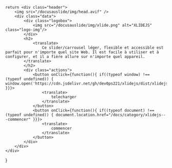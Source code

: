     return <div class="header">
        <img src="/docusauslide/img/head.avif" />
        <div class="data">
            <div class="logobox">
                <img src="/docusauslide/img/xlide.png" alt="XLIDEJS" class="logo-img"/>
            </div>
            <h2>
                <translate>    
                    Ce slider/carrousel léger, flexible et accessible est parfait pour n'importe quel site Web. Il est facile à utiliser et à configurer, et il a fière allure sur n'importe quel appareil.                
            </translate>
            </h2>
            <div class="actions">
                <button onClick={function(){ if((typeof window) !== (typeof undefined)) { window.open('https://cdn.jsdelivr.net/gh/dev0ps221/xlidejs/dist/xlidejs.zip','_blank') }}}>
                    <translate>    
                        telecharger
                    </translate>
                </button>
                <button onClick={function(){ if((typeof document) !== (typeof undefined)) { document.location.href="/docs/category/xlidejs---commencer" }}}>
                    <translate>    
                        commencer
                    </translate>
                </button>
            </div>
        </div>
    </div>
}
